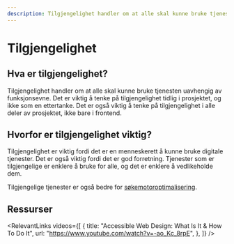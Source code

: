```yaml
---
description: Tilgjengelighet handler om at alle skal kunne bruke tjenesten uavhengig av funksjonsevne. Det er viktig å tenke på tilgjengelighet tidlig i prosjektet, og ikke som en ettertanke. Det er også viktig å tenke på tilgjengelighet i alle deler av prosjektet, ikke bare i frontend.
---
```



# Tilgjengelighet

<div
  style={{
    width: 300,
    maxWidth: "100%",
    float: "right",
    margin: "0 1rem 1rem 1rem",
  }}
>
  <Accessibility
    style={{ width: "100%", height: "100%" }}
  />
</div>

## Hva er tilgjengelighet?

Tilgjengelighet handler om at alle skal kunne bruke tjenesten uavhengig av funksjonsevne. Det er viktig å tenke på tilgjengelighet tidlig i prosjektet, og ikke som en ettertanke. Det er også viktig å tenke på tilgjengelighet i alle deler av prosjektet, ikke bare i frontend.

## Hvorfor er tilgjengelighet viktig?

Tilgjengelighet er viktig fordi det er en menneskerett å kunne bruke digitale tjenester.
Det er også viktig fordi det er god forretning. Tjenester som er tilgjengelige er enklere å bruke for alle,
og det er enklere å vedlikeholde dem.

Tilgjengelige tjenester er også bedre for [søkemotoroptimalisering](./SEO).

## Ressurser

<RelevantLinks
  videos={[
    {
      title:
        "Accessible Web Design: What Is It & How To Do It",
      url: "https://www.youtube.com/watch?v=-ao_Kc_8rpE",
    },
  ]}
/>
